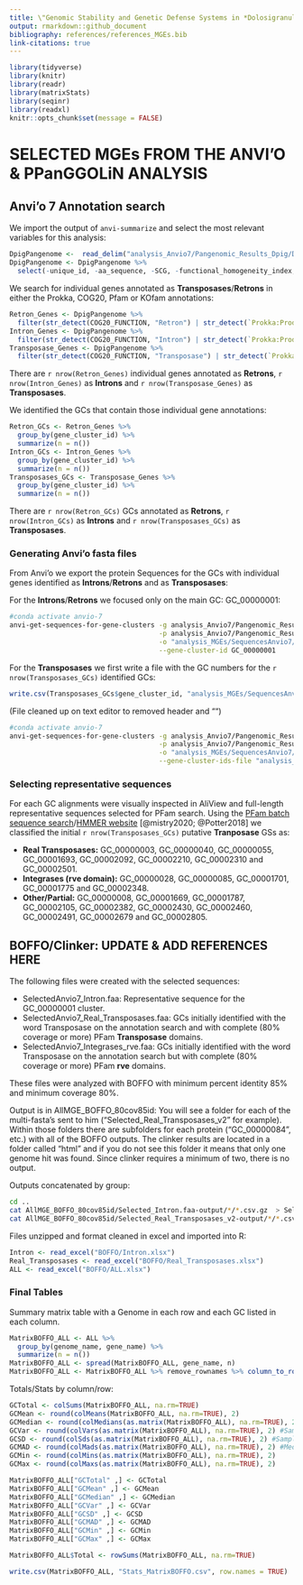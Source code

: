 ```yaml
---
title: \"Genomic Stability and Genetic Defense Systems in *Dolosigranulum pigrum* a Candidate Beneficial Bacterium from the Human Microbiome\" Supplemental Methods
output: rmarkdown::github_document
bibliography: references/references_MGEs.bib
link-citations: true
---
```


```r
library(tidyverse)
library(knitr)
library(readr)
library(matrixStats)
library(seqinr)
library(readxl)
knitr::opts_chunk$set(message = FALSE)
```

# SELECTED MGEs FROM THE ANVI'O & PPanGGOLiN ANALYSIS

## Anvi'o 7 Annotation search

We import the output of `anvi-summarize` and select the most relevant variables for this analysis:

```r
DpigPangenome <-  read_delim("analysis_Anvio7/Pangenomic_Results_Dpig/Dpig-PAN-SUMMARY/PAN_DPIG_prokka_gene_clusters_summary.txt.gz", "\t", escape_double = FALSE, trim_ws = TRUE)
DpigPangenome <- DpigPangenome %>%
  select(-unique_id, -aa_sequence, -SCG, -functional_homogeneity_index, -geometric_homogeneity_index, -combined_homogeneity_index)
```

We search for individual genes annotated as **Transposases**/**Retrons** in either the Prokka, COG20, Pfam or KOfam annotations:

```r
Retron_Genes <- DpigPangenome %>%
  filter(str_detect(COG20_FUNCTION, "Retron") | str_detect(`Prokka:Prodigal`, "retron") | str_detect(Pfam, "Retron") | str_detect(KOfam, "retron"))
Intron_Genes <- DpigPangenome %>%
  filter(str_detect(COG20_FUNCTION, "Intron") | str_detect(`Prokka:Prodigal`, "intron") | str_detect(Pfam, "Intron") | str_detect(KOfam, "intron"))
Transposase_Genes <- DpigPangenome %>%
  filter(str_detect(COG20_FUNCTION, "Transposase") | str_detect(`Prokka:Prodigal`, "transposase") | str_detect(Pfam, "Transposase")| str_detect(KOfam, "transposase"))
```

There are `r nrow(Retron_Genes)` individual genes annotated as **Retrons**, `r nrow(Intron_Genes)` as **Introns** and `r nrow(Transposase_Genes)` as **Transposases**.

We identified the GCs that contain those individual gene annotations:

```r
Retron_GCs <- Retron_Genes %>%
  group_by(gene_cluster_id) %>%
  summarize(n = n())
Intron_GCs <- Intron_Genes %>%
  group_by(gene_cluster_id) %>%
  summarize(n = n())
Transposases_GCs <- Transposase_Genes %>%
  group_by(gene_cluster_id) %>%
  summarize(n = n())
```

There are `r nrow(Retron_GCs)` GCs annotated as **Retrons**, `r nrow(Intron_GCs)` as **Introns** and `r nrow(Transposases_GCs)` as **Transposases**.

### Generating Anvi'o fasta files

From Anvi'o we export the protein Sequences for the GCs with individual genes identified as **Introns**/**Retrons** and as **Transposases**:

For the **Introns**/**Retrons** we focused only on the main GC: GC_00000001:

```bash
#conda activate anvio-7
anvi-get-sequences-for-gene-clusters -g analysis_Anvio7/Pangenomic_Results_Dpig/Anvio005-GENOMES.db \
                                     -p analysis_Anvio7/Pangenomic_Results_Dpig/PAN_DPIG_prokka-PAN.db \
                                     -o "analysis_MGEs/SequencesAnvio7/GC_00000001_Retron.faa" \
                                     --gene-cluster-id GC_00000001
```

For the **Transposases** we first write a file with the GC numbers for the `r nrow(Transposases_GCs)` identified GCs:

```r
write.csv(Transposases_GCs$gene_cluster_id, "analysis_MGEs/SequencesAnvio7/IDs_Transposases.txt", row.names = FALSE)
```

(File cleaned up on text editor to removed header and "")

```bash
#conda activate anvio-7
anvi-get-sequences-for-gene-clusters -g analysis_Anvio7/Pangenomic_Results_Dpig/Anvio005-GENOMES.db \
                                     -p analysis_Anvio7/Pangenomic_Results_Dpig/PAN_DPIG_prokka-PAN.db \
                                     -o "analysis_MGEs/SequencesAnvio7/GCsTransposases.faa" \
                                     --gene-cluster-ids-file "analysis_MGEs/SequencesAnvio7/IDs_Transposases.txt"
```

### Selecting representative sequences   

For each GC alignments were visually inspected in AliView and full-length representative sequences selected for PFam search. Using the [PFam batch sequence search](http://pfam.xfam.org/search#tabview=tab1)/[HMMER website](https://www.ebi.ac.uk/Tools/hmmer/search/hmmscan) [@mistry2020; @Potter2018] we classified the initial `r nrow(Transposases_GCs)` putative **Tranposase** GSs as:

-   **Real Transposases:** GC_00000003, GC_00000040, GC_00000055, GC_00001693, GC_00002092, GC_00002210, GC_00002310 and GC_00002501.
-   **Integrases (rve domain):** GC_00000028, GC_00000085, GC_00001701, GC_00001775 and GC_00002348.
-   **Other/Partial:** GC_00000008, GC_00001669, GC_00001787, GC_00002105, GC_00002382, GC_00002430, GC_00002460, GC_00002491, GC_00002679 and GC_00002805.

## BOFFO/Clinker: UPDATE & ADD REFERENCES HERE

The following files were created with the selected sequences:

-   SelectedAnvio7_Intron.faa: Representative sequence for the GC_00000001 cluster.
-   SelectedAnvio7_Real_Transposases.faa: GCs initially identified with the word Transposase on the annotation search and with complete (80% coverage or more) PFam **Transposase** domains.
-   SelectedAnvio7_Integrases_rve.faa: GCs initially identified with the word Transposase on the annotation search but with complete (80% coverage or more) PFam **rve** domains.

These files were analyzed with BOFFO with minimum percent identity 85% and minimum coverage 80%.

Output is in AllMGE_BOFFO_80cov85id: You will see a folder for each of the multi-fasta's sent to him ("Selected_Real_Transposases_v2" for example). Within those folders there are subfolders for each protein ("GC_00000084", etc.) with all of the BOFFO outputs. The clinker results are located in a folder called "html" and if you do not see this folder it means that only one genome hit was found. Since clinker requires a minimum of two, there is no output.

Outputs concatenated by group:

```bash
cd ..
cat AllMGE_BOFFO_80cov85id/Selected_Intron.faa-output/*/*.csv.gz  > SelectedGCs_Anvio/BOFFO/Intron.txt.gz
cat AllMGE_BOFFO_80cov85id/Selected_Real_Transposases_v2-output/*/*.csv.gz  > SelectedGCs_Anvio/BOFFO/Real_Transposases.txt.gz
```

Files unzipped and format cleaned in excel and imported into R:

```r
Intron <- read_excel("BOFFO/Intron.xlsx")
Real_Transposases <- read_excel("BOFFO/Real_Transposases.xlsx")
ALL <- read_excel("BOFFO/ALL.xlsx")
```

### Final Tables

Summary matrix table with a Genome in each row and each GC listed in each column.

```r
MatrixBOFFO_ALL <- ALL %>%
  group_by(genome_name, gene_name) %>%
  summarize(n = n())
MatrixBOFFO_ALL <- spread(MatrixBOFFO_ALL, gene_name, n)
MatrixBOFFO_ALL <- MatrixBOFFO_ALL %>% remove_rownames %>% column_to_rownames(var="genome_name")
```

Totals/Stats by column/row:

```r
GCTotal <- colSums(MatrixBOFFO_ALL, na.rm=TRUE)
GCMean <- round(colMeans(MatrixBOFFO_ALL, na.rm=TRUE), 2)
GCMedian <- round(colMedians(as.matrix(MatrixBOFFO_ALL), na.rm=TRUE), 2)
GCVar <- round(colVars(as.matrix(MatrixBOFFO_ALL), na.rm=TRUE), 2) #Sample variance
GCSD <- round(colSds(as.matrix(MatrixBOFFO_ALL), na.rm=TRUE), 2) #Sample standard deviation
GCMAD <- round(colMads(as.matrix(MatrixBOFFO_ALL), na.rm=TRUE), 2) #Median absolute deviation
GCMin <- round(colMins(as.matrix(MatrixBOFFO_ALL), na.rm=TRUE), 2) 
GCMax <- round(colMaxs(as.matrix(MatrixBOFFO_ALL), na.rm=TRUE), 2) 

MatrixBOFFO_ALL["GCTotal" ,] <- GCTotal
MatrixBOFFO_ALL["GCMean" ,] <- GCMean
MatrixBOFFO_ALL["GCMedian" ,] <- GCMedian
MatrixBOFFO_ALL["GCVar" ,] <- GCVar
MatrixBOFFO_ALL["GCSD" ,] <- GCSD
MatrixBOFFO_ALL["GCMAD" ,] <- GCMAD
MatrixBOFFO_ALL["GCMin" ,] <- GCMin
MatrixBOFFO_ALL["GCMax" ,] <- GCMax

MatrixBOFFO_ALL$Total <- rowSums(MatrixBOFFO_ALL, na.rm=TRUE)
```

```r
write.csv(MatrixBOFFO_ALL, "Stats_MatrixBOFFO.csv", row.names = TRUE)
```
